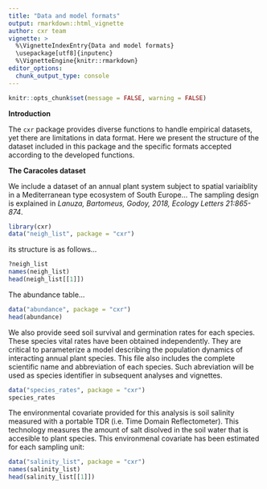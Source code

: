 ```yaml
---
title: "Data and model formats"
output: rmarkdown::html_vignette
author: cxr team
vignette: >
  %\VignetteIndexEntry{Data and model formats}
  \usepackage[utf8]{inputenc}
  %\VignetteEngine{knitr::rmarkdown}
editor_options: 
  chunk_output_type: console
---
```


```r
knitr::opts_chunk$set(message = FALSE, warning = FALSE)
```

**Introduction**

The `cxr` package provides diverse functions to handle empirical datasets, yet there are limitations in data format. Here we present the structure of the dataset included in this package and the specific formats accepted according to the developed functions. 

**The Caracoles dataset**

We include a dataset of an annual plant system subject to spatial variaiblity in a Mediterranean type ecosystem of South Europe... The sampling design is explained in *Lanuza, Bartomeus, Godoy, 2018, Ecology Letters 21:865-874*.

```r
library(cxr)
data("neigh_list", package = "cxr")
```

its structure is as follows...

```r
?neigh_list
names(neigh_list)
head(neigh_list[[1]])
```

The abundance table...

```r
data("abundance", package = "cxr")
head(abundance)
```

We also provide seed soil survival and germination rates for each species. These species vital rates have been obtained independently. They are critical to parameterize a model describing the population dynamics of interacting annual plant species. This file also includes the complete scientific name and abbreviation of each species. Such abreviation will be used as species identifier in subsequent analyses and vignettes.

```r
data("species_rates", package = "cxr")
species_rates
```

The environmental covariate provided for this analysis is soil salinity measured with a portable TDR (i.e. Time Domain Reflectometer). This technology measures the amount of salt disolved in the soil water that is accesible to plant species. This environmenal covariate has been estimated for each sampling unit: 

```r
data("salinity_list", package = "cxr")
names(salinity_list)
head(salinity_list[[1]])
```
